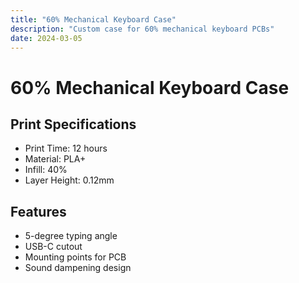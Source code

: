 ```yaml
---
title: "60% Mechanical Keyboard Case"
description: "Custom case for 60% mechanical keyboard PCBs"
date: 2024-03-05
---
```


# 60% Mechanical Keyboard Case

## Print Specifications

- Print Time: 12 hours
- Material: PLA+
- Infill: 40%
- Layer Height: 0.12mm

## Features

- 5-degree typing angle
- USB-C cutout
- Mounting points for PCB
- Sound dampening design
